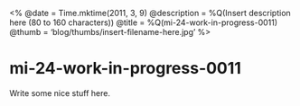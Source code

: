 <%
  @date = Time.mktime(2011, 3, 9)
  @description = %Q(Insert description here (80 to 160 characters))
  @title = %Q(mi-24-work-in-progress-0011)
  @thumb = 'blog/thumbs/insert-filename-here.jpg'
%>

mi-24-work-in-progress-0011
===========================

Write some nice stuff here.

